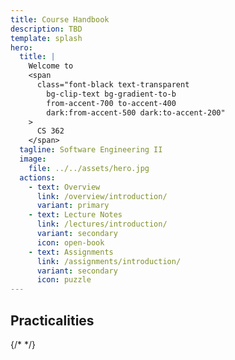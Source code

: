```yaml
---
title: Course Handbook
description: TBD
template: splash
hero:
  title: |
    Welcome to 
    <span
      class="font-black text-transparent
        bg-clip-text bg-gradient-to-b
        from-accent-700 to-accent-400
        dark:from-accent-500 dark:to-accent-200"
    >
      CS 362
    </span> 
  tagline: Software Engineering II
  image:
    file: ../../assets/hero.jpg
  actions:
    - text: Overview
      link: /overview/introduction/
      variant: primary
    - text: Lecture Notes
      link: /lectures/introduction/
      variant: secondary
      icon: open-book
    - text: Assignments
      link: /assignments/introduction/
      variant: secondary
      icon: puzzle
---
```




## Practicalities

<CardGrid>
  <LinkCard
    title="Demos Sign-Ups"
    href="/practicalities/demo-signups/"
    description="Instructions to schedule demos for your assignments and for the final project."
  />
  <LinkCard
    title="Team Formation"
    href="/practicalities/team-formation/"
    description="Form your team for the final project. Choose your own team or be randomly assigned."
  />
  {/* <LinkCard
    title="Peer-Evaluations"
    href="/practicalities/peer-evaluations/"
    description="Read up about the peer-evaluation process for the final project."
  />
   */}
</CardGrid> 

